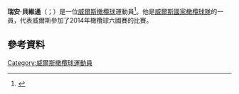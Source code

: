 '''瑞安·貝維通'''（{{lang-en|Ryan Bevington}}；{{bd|1988年|12月9日}}）是一位[[威爾斯|威爾斯]][[橄欖球|橄欖球]]運動員<ref>{{Cite web |url=http://news.bbc.co.uk/sport1/hi/rugby_union/welsh/9370298.stm |title=2011 Wales squad |accessdate=2015-11-23 |archive-date=2017-08-31 |archive-url=https://web.archive.org/web/20170831140603/http://news.bbc.co.uk/sport1/hi/rugby_union/welsh/9370298.stm |dead-url=no }}</ref>。他是[[威爾斯國家橄欖球隊|威爾斯國家橄欖球隊]]的一員，代表威爾斯參加了2014年橄欖球六國賽的比賽。
==參考資料==
{{Reflist}}
{{UK-sport-bio-stub}}
{{DEFAULTSORT:bevington}}
[[Category:威爾斯橄欖球運動員|Category:威爾斯橄欖球運動員]]
